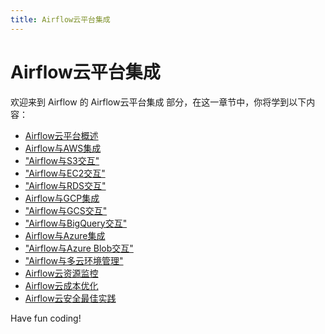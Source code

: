 ```yaml
---
title: Airflow云平台集成
---
```


# Airflow云平台集成

欢迎来到 Airflow 的 Airflow云平台集成 部分，在这一章节中，你将学到以下内容：

- [Airflow云平台概述](./0-overview-of-the-airflow-cloud-platform.mdx)
- [Airflow与AWS集成](./1-airflow-integration-with-aws.mdx)
- ["Airflow与S3交互"](./2-airflow-interacts-with-s3.mdx)
- ["Airflow与EC2交互"](./3-airflow-interacts-with-ec2.mdx)
- ["Airflow与RDS交互"](./4-airflow-interacts-with-rds.mdx)
- [Airflow与GCP集成](./5-airflow-integration-with-gcp.mdx)
- ["Airflow与GCS交互"](./6-airflow-interacts-with-gcs.mdx)
- ["Airflow与BigQuery交互"](./7-airflow-interacts-with-bigquery.mdx)
- [Airflow与Azure集成](./8-airflow-integration-with-azure.mdx)
- ["Airflow与Azure Blob交互"](./9-airflow-interacts-with-azure-blob.mdx)
- ["Airflow与多云环境管理"](./10-airflow-and-multi-cloud-environment-management.mdx)
- [Airflow云资源监控](./11-airflow-cloud-resource-monitoring.mdx)
- [Airflow云成本优化](./12-airflow-cloud-cost-optimization.mdx)
- [Airflow云安全最佳实践](./13-airflow-cloud-security-best-practices.mdx)

Have fun coding!